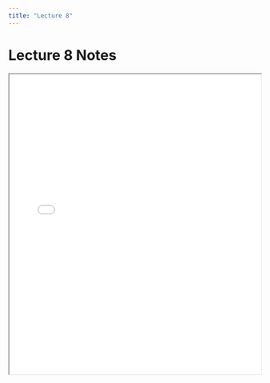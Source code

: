 ```yaml
---
title: "Lecture 8"
---
```


# Lecture 8 Notes

<iframe src="../notes/lecture8.pdf" width="100%" height="600px"></iframe>
